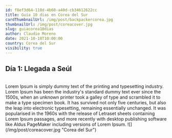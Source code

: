 ```yaml
---
id: f8ef3d64-118d-4b60-a40d-cb34612622cc
title: Guía 10 dias en Corea del Sur
cardThumbnailUrl: /img/post/backpackercorea.jpg
thumbnailUrl: /img/post/coreacover.jpg
slug: guiacorea10dias
author: Claudio Moreno
date: 2021-10-18T10:00:00
country: Corea del Sur
visibility: true
---
```


## Día 1: Llegada a Seúl

<br />
Lorem Ipsum is simply dummy text of the printing and typesetting industry. Lorem
Ipsum has been the industry's standard dummy text ever since the 1500s, when an
unknown printer took a galley of type and scrambled it to make a type specimen
book. It has survived not only five centuries, but also the leap into electronic
typesetting, remaining essentially unchanged. It was popularised in the 1960s
with the release of Letraset sheets containing Lorem Ipsum passages, and more
recently with desktop publishing software like Aldus PageMaker including
versions of Lorem Ipsum. ![](/img/post/coreacover.jpg "Corea del Sur")
